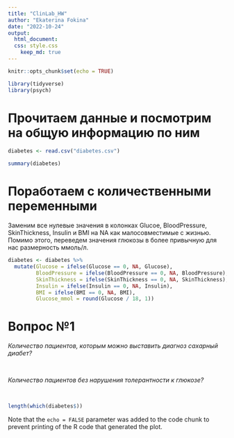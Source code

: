 ```yaml
---
title: "ClinLab_HW"
author: "Ekaterina Fokina"
date: "2022-10-24"
output: 
  html_document:
  css: style.css
    keep_md: true
---
```


```r
knitr::opts_chunk$set(echo = TRUE)
```

```r
library(tidyverse)
library(psych)
```


# Прочитаем данные и посмотрим на общую информацию по ним

```r
diabetes <- read.csv("diabetes.csv")

summary(diabetes)

```

# Поработаем с количественными переменными

Заменим все нулевые значения в колонках Glucoe, BloodPressure, SkinThickness, Insulin и BMI на NA как малосовместимые с жизнью.
Помимо этого, переведем значения глюкозы в более привычную для нас размерность ммоль/л.

```r
diabetes <- diabetes %>%
  mutate(Glucose = ifelse(Glucose == 0, NA, Glucose),
         BloodPressure = ifelse(BloodPressure == 0, NA, BloodPressure),
         SkinThickness = ifelse(SkinThickness == 0, NA, SkinThickness),
         Insulin = ifelse(Insulin == 0, NA, Insulin),
         BMI = ifelse(BMI == 0, NA, BMI),
         Glucose_mmol = round(Glucose / 18, 1))
```


# Вопрос №1

*Количество пациентов, которым можно выставить диагноз сахарный диабет?*

<br>

*Количество пациентов без нарушения толерантности к глюкозе?*

<br>

```r
length(which(diabetes$))
```

Note that the `echo = FALSE` parameter was added to the code chunk to prevent printing of the R code that generated the plot.

